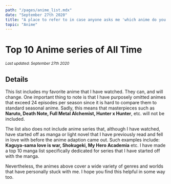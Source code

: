 ---
path: "/pages/anime_list.mdx"
date: "September 27th 2020"
title: "A place to refer to in case anyone asks me 'which anime do you like the most?' again. I don't have one. I have ten"
topic: "Anime"
---

<Layout>

# Top 10 Anime series of All Time 
<small><i>Last updated: September 27th 2020</i></small>
<br/> 

<AnimeTable />  

## Details

This list includes my favorite anime that I have watched. They can, and will change.
One important thing to note is that I have purposely omitted animes that exceed 24 
episodes per season since it is hard to compare them to standard seasonal anime. Sadly, 
this means that masterpieces such as **Naruto, Death Note, Full Metal Alchemist, Hunter x Hunter**, 
etc. will not be included.  

The list also does not include anime series that, although I have watched, have started off 
as manga or light novel that I have previously read and fell in love with before the anime 
adaption came out. Such examples include: **Kaguya-sama love is war, Shokugeki, My Hero Academia** etc. I have made 
a <Link to="/manga_list">top 10 manga list</Link> specifically dedicated for series that I have started 
off with the manga.

Nevertheless, the animes above cover a wide variety of genres and worlds that have personally stuck 
with me. I hope you find this helpful in some way too.
</Layout>    




